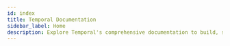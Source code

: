 ```yaml
---
id: index
title: Temporal Documentation
sidebar_label: Home
description: Explore Temporal's comprehensive documentation to build, scale, and manage reliable, fault-tolerant workflows with Workflow-as-Code solutions.
---
```


<!--
<div className="docs-landing-header">
  <div className="container">
    <h2> What is Temporal? </h2>

    <div className="description-section">

      <p>Temporal is an open-source development platform for building reliable and durable applications.
      Temporal ensures that your application behaves correctly despite failure conditions by guaranteeing that it will keep running, no matter what happens.</p>
    </div>

    <img
      src="/homepage/sdk-logos-with-ruby.png"
      alt="SDK Logo Banner"
      className="fixed-size-logo"
    />
  </div>
</div>
-->


<TemporalDocsLanding /> 